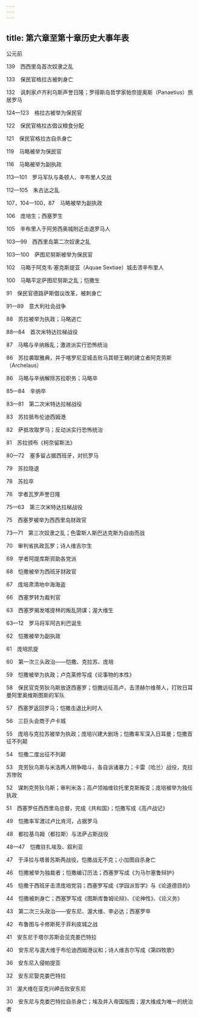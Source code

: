 ```yaml
---
---
---
```

title: 第六章至第十章历史大事年表
---



公元前

139　西西里岛首次奴隶之乱

133　保民官格拉古被刺身亡

132　讽刺家卢齐利乌斯声誉日隆；罗得斯岛哲学家帕奈提奥斯（Panaetius）旅居罗马

124—123　格拉古被举为保民官

122　保民官格拉古倡议粮食分配

121　保民官格拉古自杀身亡

119　马略被举为保民官

116　马略被举为副执政

113—101　罗马军队与条顿人、辛布里人交战

112—105　朱古达之乱

107，104—100，87　马略被举为副执政

106　庞培生；西塞罗生

105　辛布里人于阿劳西奥城附近击退罗马人

103—99　西西里岛第二次奴隶之乱

103—100　萨图尼努斯被举为保民官

102　马略于阿克韦·塞克斯提亚（Aquae Sextiae）城击溃辛布里人

100　马略平定萨图尼努斯之乱；恺撒生

91　保民官德路萨斯倡议改革，被刺身亡

91—89　意大利社会战争

88　苏拉被举为执政；马略逃亡

88—84　首次米特达拉梯战役

87　马略与辛纳叛乱；激进派实行恐怖统治

86　苏拉袭取雅典，并于喀罗尼亚城击败马其顿王朝的建立者阿克劳斯（Archelaus）

86　马略与辛纳解除苏拉职务；马略卒

85—84　辛纳卒

83—81　第二次米特达拉梯战役

83　苏拉抵布伦迪西姆港

82　萨抵攻取罗马；反动派实行恐怖统治

81　苏拉颁布《柯奈留斯法》

80—72　塞多留占据西班牙，对抗罗马

79　苏拉隐退

78　苏拉卒

76　学者瓦罗声誉日隆

75—63　第三次米特达拉梯战役

75　西塞罗被举为西西里岛财政官

73—71　第三次奴隶之乱；色雷斯人斯巴达克斯为自由而战

70　审判省执政瓦罗；诗人维吉尔生

69　学者阿提库斯资助各党派

68　恺撒被举为西班牙财政官

67　庞培肃清地中海海盗

66　西塞罗转为裁判官

63　西塞罗揭发喀提林的叛乱阴谋；渥大维生

63—12　罗马将军阿古利巴诞生

62　恺撒被举为副执政

61　庞培凯旋

60　第一次三头政治——恺撒、克拉苏、庞培

59　恺撒被举为执政；卢克莱修写成《论事物的本性》

58　保民官克劳狄乌斯放逐西塞罗；恺撒远征高卢，击溃赫尔维蒂人，打败日耳曼阿里奥维斯图斯的军队

57　西塞罗返回罗马；恺撒击退比利时人

56　三巨头会商于卢卡城

55　庞培与克拉苏被举为执政；庞培兴建大剧场；恺撒率军深入日耳曼；恺撒首征不列颠

54　恺撒二度出征不列颠

53　克劳狄乌斯与米洛两人明争暗斗、各自诉诸暴力；卡雷（哈兰）战役，克拉苏惨败

52　谋刺克劳狄乌斯；审判米洛；高卢领袖维钦托里克斯叛变；庞培被举为独任执政

51　西塞罗任西西里岛总督，完成《共和国》；恺撒写成《高卢战记》

49　恺撒率军渡过卢比肯河，占据罗马

48　都拉基乌姆（都拉斯）与法萨占斯战役

48—47　恺撒驻扎埃及、叙利亚

47　于泽拉与塔普苏斯两战役，恺撒战无不克；小加图自杀身亡

46　恺撒被举为独裁者；恺撒编订历法；西塞罗写成《为马尔塞鲁辩护》

45　恺撒于西班牙击溃庞培党羽；西塞罗写成《学园派哲学》与《论道德目的》

44　恺撒被刺身亡；西塞罗写成《图斯库鲁姆论辩》、《论神性》、《论义务》

43　第二次三头政治——安东尼、渥大维、李必达；西塞罗卒

42　布鲁图与卡修斯死于菲利皮城之战

41　安东尼于塔尔苏斯会见克娄巴特拉

40　安东尼与渥大维于布伦迪西姆港议和；诗人维吉尔写成《第四牧歌》

36　安东尼入侵帕提亚

32　安东尼娶克娄巴特拉

31　渥大维在亚克兴岬击败安东尼

30　安东尼与克娄巴特拉自杀身亡；埃及并入帝国版图；渥大维成为唯一的统治者